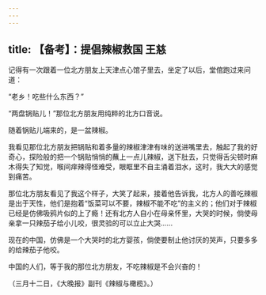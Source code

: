 ```yaml
---
---
---
```

title: 【备考】：提倡辣椒救国 王慈
---



记得有一次跟着一位北方朋友上天津点心馆子里去，坐定了以后，堂倌跑过来问道：

“老乡！吃些什么东西？”

“两盘锅贴儿！”那位北方朋友用纯粹的北方口音说。

随着锅贴儿端来的，是一盆辣椒。

我看见那位北方朋友把锅贴和着多量的辣椒津津有味的送进嘴里去，触起了我的好奇心，探险般的把一个锅贴悄悄的蘸上一点儿辣椒，送下肚去，只觉得舌尖顿时麻木得失了知觉，喉间痒辣得怪难受，眼眶里不自主涌着泪水，这时，我大大的感觉到痛苦。

那位北方朋友看见了我这个样子，大笑了起来，接着他告诉我，北方人的善吃辣椒是出于天性，他们是抱着“饭菜可以不要，辣椒不能不吃”的主义的；他们对于辣椒已经是仿佛吸鸦片似的上了瘾！还有北方人自小在母亲怀里，大哭的时候，倘使母亲拿一只辣茄子给小儿咬，很灵验的可以立止大哭……

现在的中国，仿佛是一个大哭时的北方婴孩，倘使要制止他讨厌的哭声，只要多多的给辣茄子他咬。

中国的人们，等于我的那位北方朋友，不吃辣椒是不会兴奋的！

（三月十二日，《大晚报》副刊《辣椒与橄榄》。）